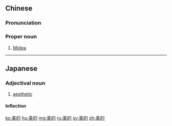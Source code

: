 ==Chinese==
{{zh-forms}}

===Pronunciation===
{{zh-pron
|m=Měidì
|cat=propn
}}

===Proper noun===
{{zh-proper noun}}

# [[w:Midea|Midea]] {{gloss|electrical appliance company}}

----

==Japanese==
{{ja-kanjitab|美|的}}

===Adjectival noun===
{{ja-adj|びてき|decl=na}}

# [[aesthetic]] {{gloss|concerned with beauty}}

====Inflection====
{{ja-na|美的|びてき|biteki}}

[[ko:美的]]
[[hu:美的]]
[[mg:美的]]
[[ru:美的]]
[[sv:美的]]
[[zh:美的]]